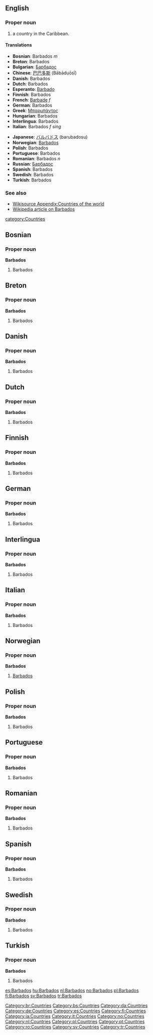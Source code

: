 ==English==

===Proper noun===

# a country in the Caribbean.

====Translations====
{{top}}
*'''Bosnian''': Barbados ''m''
*'''Breton''': Barbados
*'''Bulgarian''': [[Барбадос]]
*'''Chinese''': [[巴巴多斯]] (Bābāduōsī)
*'''Danish''': Barbados
*'''Dutch''': Barbados
*'''Esperanto''': [[Barbado]]
*'''Finnish''': Barbados
*'''French''': [[Barbade]] ''f''
*'''German''': Barbados
*'''Greek''': [[Μπαρμπάντος]]
*'''Hungarian''': Barbados
*'''Interlingua''': Barbados
*'''Italian''': Barbados ''f sing''
{{mid}}
*'''Japanese''': [[バルバドス]] (barubadosu)
*'''Norwegian''': [[#Norwegian|Barbados]]
*'''Polish''': Barbados
*'''Portuguese''': Barbados
*'''Romanian''': Barbados ''n''
*'''Russian''': [[Барбадос]]
*'''Spanish''': Barbados
*'''Swedish''': Barbados
*'''Turkish''': Barbados
{{bottom}}

===See also===
*[[Wikisource Appendix:Countries of the world]]
*[[w:Barbados|Wikipedia article on Barbados]]

[[category:Countries]]

==Bosnian==
===Proper noun===
'''Barbados'''
#Barbados

==Breton==
===Proper noun===
'''Barbados'''
#Barbados

==Danish==
===Proper noun===
'''Barbados'''
#Barbados

==Dutch==
===Proper noun===
'''Barbados'''
#Barbados

==Finnish==
===Proper noun===
'''Barbados'''
#Barbados

==German==
===Proper noun===
'''Barbados'''
#Barbados

==Interlingua==
===Proper noun===
'''Barbados'''
#Barbados

==Italian==
===Proper noun===
'''Barbados'''
#Barbados

==Norwegian==
===Proper noun===
'''Barbados'''
#[[#English|Barbados]]

==Polish==
===Proper noun===
'''Barbados'''
#Barbados

==Portuguese==
===Proper noun===
'''Barbados'''
#Barbados

==Romanian==
===Proper noun===
'''Barbados'''
#Barbados

==Spanish==
===Proper noun===
'''Barbados'''
#Barbados

==Swedish==
===Proper noun===
'''Barbados'''
#Barbados

==Turkish==
===Proper noun===
'''Barbados'''
#Barbados

[[Category:br:Countries]]
[[Category:bs:Countries]]
[[Category:da:Countries]]
[[Category:de:Countries]]
[[Category:es:Countries]]
[[Category:fi:Countries]]
[[Category:ia:Countries]]
[[Category:it:Countries]]
[[Category:no:Countries]]
[[Category:nl:Countries]]
[[Category:pl:Countries]]
[[Category:pt:Countries]]
[[Category:ro:Countries]]
[[Category:sv:Countries]]
[[Category:tr:Countries]]

[[es:Barbados]]
[[hu:Barbados]]
[[nl:Barbados]]
[[no:Barbados]]
[[pl:Barbados]]
[[fi:Barbados]]
[[sv:Barbados]]
[[tr:Barbados]]